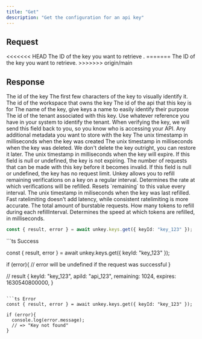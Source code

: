 ```yaml
---
title: "Get"
description: "Get the configuration for an api key"
---
```


## Request

<ParamField path="keyId" type="string" required>
<<<<<<< HEAD
  The ID of the key you want to retrieve .
=======
  The ID of the key you want to retrieve.
>>>>>>> origin/main
</ParamField>

## Response

<ResponseField name="result" type="object">

<Expandable defaultOpen>


<ResponseField name="id" type="string" required >
  The id of the key
</ResponseField>

<ResponseField name="start" type="string" required>
The first few characters of the key to visually identify it.
</ResponseField>

<ResponseField name="workspaceId" type="string" required example="ws_1234">
 The id of the workspace that owns the key
</ResponseField>

<ResponseField name="apiId" type="string" >
The id of the api that this key is for
</ResponseField>

<ResponseField name="name" type="string">
The name of the key, give keys a name to easily identify their purpose
</ResponseField>

<ResponseField name="ownerId" type="string" example="user_1234">
The id of the tenant associated with this key. Use whatever reference you have in your system to identify the tenant. When verifying the key, we will send this field back to you, so you know who is accessing your API.
</ResponseField>
<ResponseField name="meta" type="JSON">
Any additional metadata you want to store with the key
</ResponseField>

<ResponseField name="createdAt" type="integer" required >
The unix timestamp in milliseconds when the key was created
</ResponseField>

<ResponseField name="deletedAt" type="integer" >
The unix timestamp in milliseconds when the key was deleted. We don't delete the key outright, you can restore it later.
</ResponseField>
<ResponseField name="expires" type="integer"  >
The unix timestamp in milliseconds when the key will expire. If this field is null or undefined, the key is not expiring.
</ResponseField>
<ResponseField name="remaining" type="integer" >
The number of requests that can be made with this key before it becomes invalid. If this field is null or undefined, the key has no request limit.
</ResponseField>
<ResponseField name="refill" type="object">
Unkey allows you to refill remaining verifications on a key on a regular interval.
<Expandable>
<ResponseField name="interval" type={"daily" | "monthly"} required >
Determines the rate at which verifications will be refilled.
</ResponseField>
<ResponseField name="amount" type="number" required >
Resets `remaining` to this value every interval.
</ResponseField>

<ResponseField name="lastRefillAt" type="number" required >
The unix timestamp in miliseconds when the key was last refilled.
</ResponseField>
</Expandable>

</ResponseField>
<ResponseField name="ratelimit" type="object" required>
<Expandable>
<ResponseField name="type" type="fast | consistent" required  default="fast">
Fast ratelimiting doesn't add latency, while consistent ratelimiting is more accurate.
</ResponseField>

<ResponseField name="limit" type="integer" required >
The total amount of burstable requests.
</ResponseField>
<ResponseField name="refillRate" type="integer" required >
How many tokens to refill during each refillInterval.
</ResponseField>

<ResponseField name="refillInterval" type="integer" required >
Determines the speed at which tokens are refilled, in milliseconds.
</ResponseField>
</Expandable>
</ResponseField>

</Expandable>
</ResponseField>



<RequestExample>

```ts
const { result, error } = await unkey.keys.get({ keyId: "key_123" });
```



</RequestExample>

<ResponseExample>
```ts Success

const { result, error } = await unkey.keys.get({ keyId: "key_123" });

if (error){
  // error will be undefined if the request was successful
}


// result
{
  keyId: "key_123",
  apiId: "api_123",
  remaining: 1024,
  expires: 1630540800000,
}
```

```ts Error
const { result, error } = await unkey.keys.get({ keyId: "key_123" });

if (error){
  console.log(error.message);
  // => "Key not found"
}


```
</ResponseExample>
